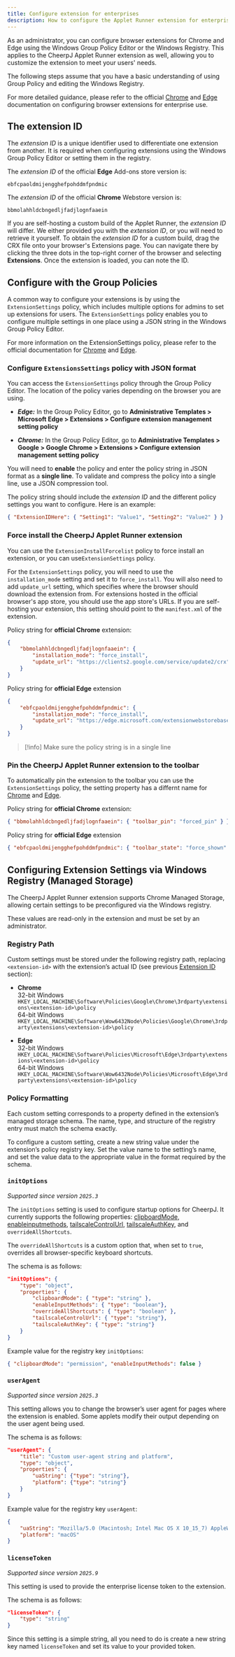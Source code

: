 ```yaml
---
title: Configure extension for enterprises
description: How to configure the Applet Runner extension for enterprises
---
```


As an administrator, you can configure browser extensions for Chrome and Edge using the Windows Group Policy Editor or the Windows Registry.
This applies to the CheerpJ Applet Runner extension as well, allowing you to customize the extension to meet your users' needs.

The following steps assume that you have a basic understanding of using Group Policy and editing the Windows Registry.

For more detailed guidance, please refer to the official [Chrome](https://support.google.com/chrome/a/answer/7532015)
and [Edge](https://learn.microsoft.com/en-us/deployedge/microsoft-edge-manage-extensions-policies) documentation on configuring browser extensions for enterprise use.

## The extension ID

The _extension ID_ is a unique identifier used to differentiate one extension from another.
It is required when configuring extensions using the Windows Group Policy Editor or setting them in the registry.

The _extension ID_ of the official **Edge** Add-ons store version is:

```
ebfcpaoldmijengghefpohddmfpndmic
```

The _extension ID_ of the official **Chrome** Webstore version is:

```
bbmolahhldcbngedljfadjlognfaaein
```

If you are self-hosting a custom build of the Applet Runner, the _extension ID_ will differ.
We either provided you with the _extension ID_, or you will need to retrieve it yourself.
To obtain the _extension ID_ for a custom build, drag the CRX file onto your browser's Extensions page.
You can navigate there by clicking the three dots in the top-right corner of the browser and selecting **Extensions**. Once the extension is loaded, you can note the ID.

## Configure with the Group Policies

A common way to configure your extensions is by using the `ExtensionSettings` policy, which includes multiple options for admins to set up extensions for users.
The `ExtensionSettings` policy enables you to configure multiple settings in one place using a JSON string in the Windows Group Policy Editor.

For more information on the ExtensionSettings policy, please refer to the official documentation for [Chrome](https://support.google.com/chrome/a/answer/7532015)
and [Edge](https://learn.microsoft.com/en-us/deployedge/microsoft-edge-manage-extensions-ref-guide).

### Configure `ExtensionsSettings` policy with JSON format

You can access the `ExtensionSettings` policy through the Group Policy Editor. The location of the policy varies depending on the browser you are using.

- **_Edge:_** In the Group Policy Editor, go to **Administrative Templates > Microsoft Edge > Extensions > Configure extension management setting policy**

- **_Chrome:_** In the Group Policy Editor, go to **Administrative Templates > Google > Google Chrome > Extensions > Configure extension management setting policy**

You will need to **enable** the policy and enter the policy string in JSON format as a **single line**. To validate and compress the policy into a single line, use a JSON compression tool.

The policy string should include the _extension ID_ and the different policy settings you want to configure. Here is an example:

```json
{ "ExtensionIDHere": { "Setting1": "Value1", "Setting2": "Value2" } }
```

### Force install the CheerpJ Applet Runner extension

You can use the `ExtensionInstallForcelist` policy to force install an extension, or you can use`ExtensionSettings` policy.

For the `ExtensionSettings` policy, you will need to use the `installation_mode` setting and set it to `force_install`.
You will also need to add `update_url` setting, which specifies where the browser should download the extension from.
For extensions hosted in the official browser's app store, you should use the app store's URLs.
If you are self-hosting your extension, this setting should point to the `manifest.xml` of the extension.

Policy string for **official Chrome** extension:

```json
{
	"bbmolahhldcbngedljfadjlognfaaein": {
		"installation_mode": "force_install",
		"update_url": "https://clients2.google.com/service/update2/crx"
	}
}
```

Policy string for **official Edge** extension

```json
{
	"ebfcpaoldmijengghefpohddmfpndmic": {
		"installation_mode": "force_install",
		"update_url": "https://edge.microsoft.com/extensionwebstorebase/v1/crx"
	}
}
```

> [!info] Make sure the policy string is in a single line

### Pin the CheerpJ Applet Runner extension to the toolbar

To automatically pin the extension to the toolbar you can use the `ExtensionSettings` policy, the setting property has a differnt name for
[Chrome](https://support.google.com/chrome/a/answer/9867568?hl=en) and [Edge](https://learn.microsoft.com/en-us/deployedge/microsoft-edge-manage-extensions-ref-guide).

Policy string for **official Chrome** extension:

```json
{ "bbmolahhldcbngedljfadjlognfaaein": { "toolbar_pin": "forced_pin" } }
```

Policy string for **official Edge** extension

```json
{ "ebfcpaoldmijengghefpohddmfpndmic": { "toolbar_state": "force_shown" } }
```

## Configuring Extension Settings via Windows Registry (Managed Storage)

The CheerpJ Applet Runner extension supports Chrome Managed Storage, allowing certain settings to be preconfigured via the Windows registry.

These values are read-only in the extension and must be set by an administrator.

### Registry Path

Custom settings must be stored under the following registry path, replacing `<extension-id>` with the extension’s actual ID (see previous [Extension ID](#the-extension-id) section):

- **Chrome**  
  32-bit Windows  
  `HKEY_LOCAL_MACHINE\Software\Policies\Google\Chrome\3rdparty\extensions\<extension-id>\policy`  
  64-bit Windows  
  `HKEY_LOCAL_MACHINE\Software\Wow6432Node\Policies\Google\Chrome\3rdparty\extensions\<extension-id>\policy`

- **Edge**  
  32-bit Windows  
  `HKEY_LOCAL_MACHINE\Software\Policies\Microsoft\Edge\3rdparty\extensions\<extension-id>\policy`  
  64-bit Windows  
  `HKEY_LOCAL_MACHINE\Software\Wow6432Node\Policies\Microsoft\Edge\3rdparty\extensions\<extension-id>\policy`

### Policy Formatting

Each custom setting corresponds to a property defined in the extension’s managed storage schema.
The name, type, and structure of the registry entry must match the schema exactly.

To configure a custom setting, create a new string value under the extension’s policy registry key.
Set the value name to the setting’s name, and set the value data to the appropriate value in the format required by the schema.

### `initOptions`

_Supported since version `2025.3`_

The `initOptions` setting is used to configure startup options for CheerpJ.
It currently supports the following properties:
[clipboardMode](https://cheerpj.com/docs/reference/cheerpjInit#clipboardmode),
[enableinputmethods](https://cheerpj.com/docs/reference/cheerpjInit#enableinputmethods),
[tailscaleControlUrl](https://cheerpj.com/docs/reference/cheerpjInit#tailscaleloginurlcb),
[tailscaleAuthKey](https://cheerpj.com/docs/reference/cheerpjInit#tailscaleauthkey),
and `overrideAllShortcuts`.

The `overrideAllShortcuts` is a custom option that, when set to `true`, overrides all browser-specific keyboard shortcuts.

The schema is as follows:

```json
"initOptions": {
	"type": "object",
	"properties": {
		"clipboardMode": { "type": "string" },
		"enableInputMethods": { "type": "boolean"},
		"overrideAllShortcuts": { "type": "boolean" },
		"tailscaleControlUrl": { "type": "string"},
		"tailscaleAuthKey": { "type": "string"}
	}
}
```

Example value for the registry key `initOptions`:

```json
{ "clipboardMode": "permission", "enableInputMethods": false }
```

### `userAgent`

_Supported since version `2025.3`_

This setting allows you to change the browser’s user agent for pages where the extension is enabled.
Some applets modify their output depending on the user agent being used.

The schema is as follows:

```json
"userAgent": {
	"title": "Custom user-agent string and platform",
	"type": "object",
	"properties": {
		"uaString": {"type": "string"},
		"platform": {"type": "string"}
	}
}
```

Example value for the registry key `userAgent`:

```json
{
	"uaString": "Mozilla/5.0 (Macintosh; Intel Mac OS X 10_15_7) AppleWebKit/537.36 (KHTML, like Gecko) Chrome/134.0.0.0 Safari/537.36",
	"platform": "macOS"
}
```

### `licenseToken`

_Supported since version `2025.9`_

This setting is used to provide the enterprise license token to the extension.

The schema is as follows:

```json
"licenseToken": {
	"type": "string"
}
```

Since this setting is a simple string, all you need to do is create a new string key named `licenseToken` and set its value to your provided token.
